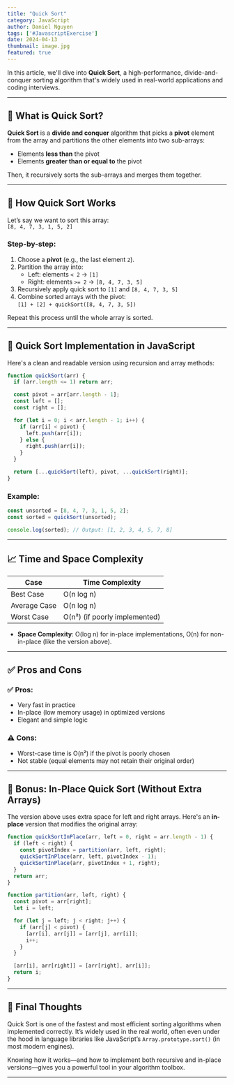 ```yaml
---
title: "Quick Sort"
category: JavaScript
author: Daniel Nguyen
tags: ['#JavascriptExercise']
date: 2024-04-13
thumbnail: image.jpg
featured: true
---
```


In this article, we'll dive into **Quick Sort**, a high-performance, divide-and-conquer sorting algorithm that's widely used in real-world applications and coding interviews.

---

## 🚀 What is Quick Sort?

**Quick Sort** is a **divide and conquer** algorithm that picks a **pivot** element from the array and partitions the other elements into two sub-arrays:
- Elements **less than** the pivot
- Elements **greater than or equal to** the pivot

Then, it recursively sorts the sub-arrays and merges them together.

---

## 🧠 How Quick Sort Works

Let’s say we want to sort this array:  
`[8, 4, 7, 3, 1, 5, 2]`

### Step-by-step:

1. Choose a **pivot** (e.g., the last element `2`).
2. Partition the array into:
   - Left: elements `< 2` → `[1]`
   - Right: elements `>= 2` → `[8, 4, 7, 3, 5]`
3. Recursively apply quick sort to `[1]` and `[8, 4, 7, 3, 5]`
4. Combine sorted arrays with the pivot:  
   `[1] + [2] + quickSort([8, 4, 7, 3, 5])`

Repeat this process until the whole array is sorted.

---

## 🔢 Quick Sort Implementation in JavaScript

Here's a clean and readable version using recursion and array methods:

```javascript
function quickSort(arr) {
  if (arr.length <= 1) return arr;

  const pivot = arr[arr.length - 1];
  const left = [];
  const right = [];

  for (let i = 0; i < arr.length - 1; i++) {
    if (arr[i] < pivot) {
      left.push(arr[i]);
    } else {
      right.push(arr[i]);
    }
  }

  return [...quickSort(left), pivot, ...quickSort(right)];
}
```

### Example:

```javascript
const unsorted = [8, 4, 7, 3, 1, 5, 2];
const sorted = quickSort(unsorted);

console.log(sorted); // Output: [1, 2, 3, 4, 5, 7, 8]
```

---

## 📈 Time and Space Complexity

| Case         | Time Complexity |
|--------------|-----------------|
| Best Case    | O(n log n)      |
| Average Case | O(n log n)      |
| Worst Case   | O(n²) (if poorly implemented) |

- **Space Complexity**: O(log n) for in-place implementations, O(n) for non-in-place (like the version above).

---

## ✅ Pros and Cons

### ✅ Pros:
- Very fast in practice
- In-place (low memory usage) in optimized versions
- Elegant and simple logic

### ⚠️ Cons:
- Worst-case time is O(n²) if the pivot is poorly chosen
- Not stable (equal elements may not retain their original order)

---

## 🔧 Bonus: In-Place Quick Sort (Without Extra Arrays)

The version above uses extra space for left and right arrays. Here's an **in-place** version that modifies the original array:

```javascript
function quickSortInPlace(arr, left = 0, right = arr.length - 1) {
  if (left < right) {
    const pivotIndex = partition(arr, left, right);
    quickSortInPlace(arr, left, pivotIndex - 1);
    quickSortInPlace(arr, pivotIndex + 1, right);
  }
  return arr;
}

function partition(arr, left, right) {
  const pivot = arr[right];
  let i = left;

  for (let j = left; j < right; j++) {
    if (arr[j] < pivot) {
      [arr[i], arr[j]] = [arr[j], arr[i]];
      i++;
    }
  }

  [arr[i], arr[right]] = [arr[right], arr[i]];
  return i;
}
```

---

## 🎯 Final Thoughts

Quick Sort is one of the fastest and most efficient sorting algorithms when implemented correctly. It’s widely used in the real world, often even under the hood in language libraries like JavaScript’s `Array.prototype.sort()` (in most modern engines).

Knowing how it works—and how to implement both recursive and in-place versions—gives you a powerful tool in your algorithm toolbox.

---

